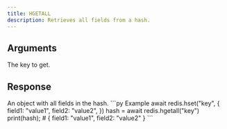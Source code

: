 ```yaml
---
title: HGETALL
description: Retrieves all fields from a hash.
---
```


## Arguments

<ParamField body="key" type="string" required>
  The key to get.
</ParamField>

## Response

<ResponseField type="TValue | null" required>
  An object with all fields in the hash.
</ResponseField>

<RequestExample>
```py Example
await redis.hset("key", {
  field1: "value1",
  field2: "value2",
  })
hash = await redis.hgetall("key")
print(hash); # { field1: "value1", field2: "value2" }
```
</RequestExample>
